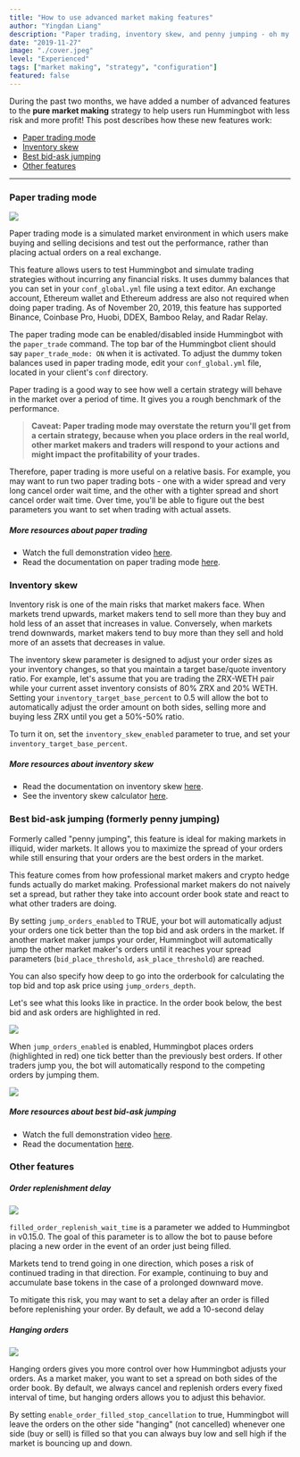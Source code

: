```yaml
---
title: "How to use advanced market making features"
author: "Yingdan Liang"
description: "Paper trading, inventory skew, and penny jumping - oh my!"
date: "2019-11-27"
image: "./cover.jpeg"
level: "Experienced"
tags: ["market making", "strategy", "configuration"]
featured: false
---
```


During the past two months, we have added a number of advanced features to the **pure market making** strategy to help users run Hummingbot with less risk and more profit! This post describes how these new features work:

* [Paper trading mode](#paper-trading)
* [Inventory skew](#inventory-skew)
* [Best bid-ask jumping](#penny-jumping)
* [Other features](#other)

--- 
<h3 id="paper-trading">Paper trading mode</h3>

![](demo1.png)

Paper trading mode is a simulated market environment in which users make buying and selling decisions and test out the performance, rather than placing actual orders on a real exchange.

This feature allows users to test Hummingbot and simulate trading strategies without incurring any financial risks. It uses dummy balances that you can set in your `conf_global.yml` file using a text editor. An exchange account, Ethereum wallet and Ethereum address are also not required when doing paper trading. As of November 20, 2019, this feature has supported Binance, Coinbase Pro, Huobi, DDEX, Bamboo Relay, and Radar Relay.

The paper trading mode can be enabled/disabled inside Hummingbot with the `paper_trade` command. The top bar of the Hummingbot client should say `paper_trade_mode: ON` when it is activated. To adjust the dummy token balances used in paper trading mode, edit your `conf_global.yml` file, located in your client's `conf` directory.

Paper trading is a good way to see how well a certain strategy will behave in the market over a period of time. It gives you a rough benchmark of the performance.

> **Caveat: Paper trading mode may overstate the return you'll get from a certain strategy, because when you place orders in the real world, other market makers and traders will respond to your actions and might impact the profitability of your trades.**

Therefore, paper trading is more useful on a relative basis. For example, you may want to run two paper trading bots - one with a wider spread and very long cancel order wait time, and the other with a tighter spread and short cancel order wait time. Over time, you'll be able to figure out the best parameters you want to set when trading with actual assets. 

##### More resources about paper trading
- Watch the full demonstration video [here](https://youtu.be/Zxq6S317pfw?t=385).
- Read the documentation on paper trading mode [here](https://docs.hummingbot.io/client/command-ref/#paper_trade).

<h3 id="inventory-skew">Inventory skew</h3>

Inventory risk is one of the main risks that market makers face. When markets trend upwards, market makers tend to sell more than they buy and hold less of an asset that increases in value. Conversely, when markets trend downwards, market makers tend to buy more than they sell and hold more of an assets that decreases in value.

The inventory skew parameter is designed to adjust your order sizes as your inventory changes, so that you maintain a target base/quote inventory ratio. For example, let's assume that you are trading the ZRX-WETH pair while your current asset inventory consists of 80% ZRX and 20% WETH. Setting your `inventory_target_base_percent` to 0.5 will allow the bot to automatically adjust the order amount on both sides, selling more and buying less ZRX until you get a 50%-50% ratio.

To turn it on, set the `inventory_skew_enabled` parameter to true, and set your `inventory_target_base_percent`. 


##### More resources about inventory skew
- Read the documentation on inventory skew [here](https://docs.hummingbot.io/strategies/pure-market-making/#inventory-based-dynamic-order-sizing).
- See the inventory skew calculator [here](https://docs.google.com/spreadsheets/d/16oCExZyM8Wo8d0aRPmT_j7oXCzea3knQ5mmm0LlPGbU/edit#gid=690135600).

<h3 id="penny-jumping">Best bid-ask jumping (formerly penny jumping)</h3>

Formerly called "penny jumping", this feature is ideal for making markets in illiquid, wider markets. It allows you to maximize the spread of your orders while still ensuring that your orders are the best orders in the market.

This feature comes from how professional market makers and crypto hedge funds actually do market making. Professional market makers do not naively set a spread, but rather they take into account order book state and react to what other traders are doing. 

By setting `jump_orders_enabled` to TRUE, your bot will automatically adjust your orders one tick better than the top bid and ask orders in the market. If another market maker jumps your order, Hummingbot will automatically jump the other market maker's orders until it reaches your spread parameters (`bid_place_threshold`, `ask_place_threshold`) are reached.

You can also specify how deep to go into the orderbook for calculating the top bid and top ask price using `jump_orders_depth`.

Let's see what this looks like in practice. In the order book below, the best bid and ask orders are highlighted in red.

![](demo6.png)

When `jump_orders_enabled` is enabled, Hummingbot places orders (highlighted in red) one tick better than the previously best orders. If other traders jump you, the bot will automatically respond to the competing orders by jumping them.

![](demo7.png)

##### More resources about best bid-ask jumping
- Watch the full demonstration video [here](https://youtu.be/7fnAUXRLF4g?t=1491).
- Read the documentation [here](https://docs.hummingbot.io/strategies/pure-market-making/#penny-jumping-mode).

<h3 id="other">Other features</h3>

##### Order replenishment delay

![](demo2.png)

`filled_order_replenish_wait_time` is a parameter we added to Hummingbot in v0.15.0. The goal of this parameter is to allow the bot to pause before placing a new order in the event of an order just being filled. 

Markets tend to trend going in one direction, which poses a risk of continued trading in that direction. For example, continuing to buy and accumulate base tokens in the case of a prolonged downward move. 

To mitigate this risk, you may want to set a delay after an order is filled before replenishing your order. By default, we add a 10-second delay 

##### Hanging orders

![](demo2_2.png)

Hanging orders gives you more control over how Hummingbot adjusts your orders. As a market maker, you want to set a spread on both sides of the order book. By default, we always cancel and replenish orders every fixed interval of time, but hanging orders allows you to adjust this behavior.

By setting `enable_order_filled_stop_cancellation` to true, Hummingbot will leave the orders on the other side "hanging" (not cancelled) whenever one side (buy or sell) is filled so that you can always buy low and sell high if the market is bouncing up and down.
